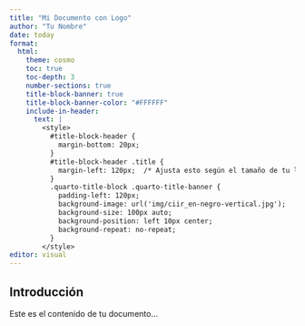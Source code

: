 ```yaml
---
title: "Mi Documento con Logo"
author: "Tu Nombre"
date: today
format:
  html:
    theme: cosmo
    toc: true
    toc-depth: 3
    number-sections: true
    title-block-banner: true
    title-block-banner-color: "#FFFFFF"
    include-in-header:
      text: |
        <style>
          #title-block-header {
            margin-bottom: 20px;
          }
          #title-block-header .title {
            margin-left: 120px;  /* Ajusta esto según el tamaño de tu logo */
          }
          .quarto-title-block .quarto-title-banner {
            padding-left: 120px;
            background-image: url('img/ciir_en-negro-vertical.jpg');
            background-size: 100px auto;
            background-position: left 10px center;
            background-repeat: no-repeat;
          }
        </style>
editor: visual
---
```


## Introducción

Este es el contenido de tu documento...